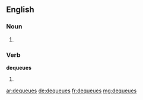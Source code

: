 ==English==

===Noun===
{{head|en}}

# {{plural of|dequeue}}

===Verb===
'''dequeues'''

# {{en-third-person singular of|dequeue}}

[[ar:dequeues]]
[[de:dequeues]]
[[fr:dequeues]]
[[mg:dequeues]]